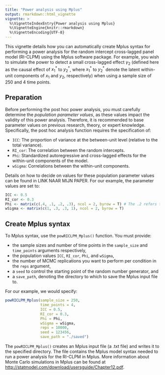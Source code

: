 ```yaml
---
title: "Power analysis using Mplus"
output: rmarkdown::html_vignette
vignette: >
  %\VignetteIndexEntry{Power analysis using Mplus}
  %\VignetteEngine{knitr::rmarkdown}
  %\VignetteEncoding{UTF-8}
---
```

This vignette details how you can automatically create Mplus syntax for performing a power analysis for the random intercept cross-lagged panel model (RI-CLPM) using the Mplus software package. For example, you wish to simulate the power to detect a small cross-lagged effect $\gamma_{2}$ (defined here as the causal effect of $x_{1}^{*}$ to $y_{2}^{*}$, where $x_{1}^{*}$ to $y_{2}^{*}$ denote the latent within-unit components of $x_{1}$ and $y_{2}$, respectively) when using a sample size of 250 and 4 time points. 

## Preparation 
Before performing the post hoc power analysis, you must carefully determine the *population parameter values*, as these values impact the validity of this power analysis. Therefore, it is recommended to base parameter values on previous research, theory, or expert knowledge. Specifically, the post hoc analysis function requires the specification of:

- `ICC`: The proportion of variance at the between-unit level (relative to the total variance).
- `RI_cor`: The correlation between the random intercepts.
- `Phi`: Standardized autoregressive and cross-lagged effects for the within-unit components of the model.
- `wSigma`: Correlations between the within-unit components. 

Details on how to decide on values for these population parameter values can be found in LINK NAAR MIJN PAPER. For our example, the parameter values are set to:

```r
ICC <- 0.5
RI_cor <- 0.3
Phi <- matrix(c(.4, .1, .2, .3), ncol = 2, byrow = T) # The .2 refers to our standardized cross-lagged effect of interest
wSigma <- matrix(c(1, .3, .3, 1), ncol = 2, byrow = T)
```

## Create Mplus syntax
To Mplus syntax, use the `powRICLPM_Mplus()` function. You must provide:

- the sample sizes and number of time points in the `sample_size` and `time_points` arguments respectively, 
- the population values `ICC`, `RI_cor`, `Phi`, and `wSigma`,
- the number of MCMC replications you want to perform per condition in the `reps` argument,
- a `seed` to control the starting point of the random number generator, and
- a `save_path`, denoting the directory to which to save the Mplus input file to. 

For our example, we would specify:

```r
powRICLPM_Mplus(sample_size = 250,
                time_points = 4,
                ICC = 0.5,
                RI_cor = 0.3,
                Phi = Phi,
                wSigma = wSigma,
                reps = 10000,
                seed = 123456,
                save_path = "./saved")
```

The `powRICLPM_Mplus()` creates an Mplus input file (a .txt file) and writes it to the specified directory. The file contains the Mplus model syntax needed to run a power analysis for the RI-CLPM in Mplus. More information about Monte Carlo simulations in Mplus can be found at [http://statmodel.com/download/usersguide/Chapter12.pdf](http://statmodel.com/download/usersguide/Chapter12.pdf).

